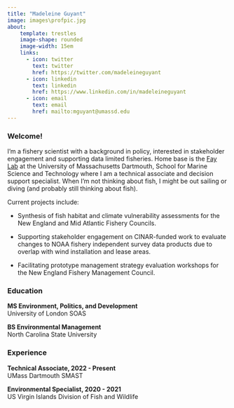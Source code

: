 ```yaml
---
title: "Madeleine Guyant"
image: images\profpic.jpg
about:
    template: trestles
    image-shape: rounded
    image-width: 15em
    links: 
      - icon: twitter
        text: twitter
        href: https://twitter.com/madeleineguyant
      - icon: linkedin
        text: linkedin
        href: https://www.linkedin.com/in/madeleineguyant
      - icon: email
        text: email
        href: mailto:mguyant@umassd.edu 
---
```


### **Welcome!**

I'm a fishery scientist with a background in policy, interested in stakeholder engagement and supporting data limited fisheries. Home base is the [Fay Lab](http://www.smast.umassd.edu/lab_fay/) at the University of Massachusetts Dartmouth, School for Marine Science and Technology where I am a technical associate and decision support specialist. When I'm not thinking about fish, I might be out sailing or diving (and probably still thinking about fish).

Current projects include:

-   Synthesis of fish habitat and climate vulnerability assessments for the New England and Mid Atlantic Fishery Councils.

-   Supporting stakeholder engagement on CINAR-funded work to evaluate changes to NOAA fishery independent survey data products due to overlap with wind installation and lease areas.

-   Facilitating prototype management strategy evaluation workshops for the New England Fishery Management Council.

### **Education**

**MS Environment, Politics, and Development**\
University of London SOAS

**BS Environmental Management**\
North Carolina State University\

### **Experience**

**Technical Associate, 2022 - Present\
**UMass Dartmouth SMAST

**Environmental Specialist, 2020 - 2021\
**US Virgin Islands Division of Fish and Wildlife
